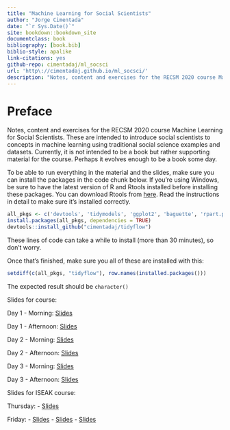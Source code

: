 ```yaml
--- 
title: "Machine Learning for Social Scientists"
author: "Jorge Cimentada"
date: "`r Sys.Date()`"
site: bookdown::bookdown_site
documentclass: book
bibliography: [book.bib]
biblio-style: apalike
link-citations: yes
github-repo: cimentadaj/ml_socsci
url: 'http\://cimentadaj.github.io/ml_socsci/'
description: "Notes, content and exercises for the RECSM 2020 course Machine Learning for Social Scientists."
---
```


# Preface {-}

Notes, content and exercises for the RECSM 2020 course Machine Learning for Social Scientists. These are intended to introduce social scientists to concepts in machine learning using traditional social science examples and datasets. Currently, it is not intended to be a book but rather supporting material for the course. Perhaps it evolves enough to be a book some day.

To be able to run everything in the material and the slides, make sure you can install the packages in the code chunk below. If you're using Windows, be sure to have the latest version of R and Rtools installed before installing these packages. You can download Rtools from [here](https://cran.r-project.org/bin/windows/Rtools/). Read the instructions in detail to make sure it's installed correctly. 

```r
all_pkgs <- c('devtools', 'tidymodels', 'ggplot2', 'baguette', 'rpart.plot', 'vip', 'plotly', 'dplyr', 'ggfortify', 'tidyflow', 'tidyr')
install.packages(all_pkgs, dependencies = TRUE)
devtools::install_github("cimentadaj/tidyflow")
```

These lines of code can take a while to install (more than 30 minutes), so don't worry. 

Once that's finished, make sure you all of these are installed with this:

```r
setdiff(c(all_pkgs, "tidyflow"), row.names(installed.packages()))
```

The expected result should be `character()`

Slides for course:

Day 1 - Morning: [Slides](./slides/day1_morning/01_introduction.html)

Day 1 - Afternoon: [Slides](./slides/day1_afternoon/02_regularization_afternoon.html)

Day 2 - Morning: [Slides](./slides/day2_morning/03_loss_trees.html)

Day 2 - Afternoon: [Slides](./slides/day2_afternoon/tree_methods.html)

Day 3 - Morning: [Slides](./slides/day3_morning/boosting_pca.html)

Day 3 - Afternoon: [Slides](./slides/day3_afternoon/kmeans_competition.html)

Slides for ISEAK course:

Thursday:
    - [Slides](./slides_iseak/thursday_afternoon/01_introduction.html)

Friday: 
    - [Slides](./slides_iseak/friday_morning/regularization/02_regularization_afternoon.html)
    - [Slides](./slides_iseak/friday_morning/loss_decisiontrees/03_loss_trees.html)
    - [Slides](./slides_iseak/friday_morning/tree_methods/tree_methods.html)

